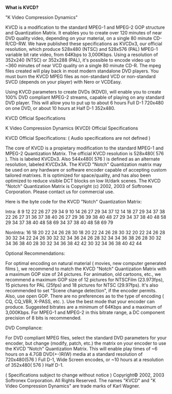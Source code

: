 {{rfd}}
'''What is KVCD?'''

"K Video Compression Dynamics"

KVCD is a modification to the standard MPEG-1 and MPEG-2 GOP structure and Quantization Matrix. It enables you to create over 120 minutes of near DVD quality video, depending on your material, on a single 80 minute CD-R/CD-RW. We have published these specifications as KVCDx3, our official resolution, which produce 528x480 (NTSC) and 528x576 (PAL) MPEG-1 variable bit rate video, from 64Kbps to 3,000Kbps. Using a resolution of 352x240 (NTSC) or 352x288 (PAL), it's possible to encode video up to ~360 minutes of near VCD quality on a single 80 minute CD-R. The mpeg files created will play back in most modern standalone DVD players. You must burn the KVCD MPEG files as non-standard VCD or non-standard SVCD (depends on your player) with Nero or VCDEasy.

Using KVCD parameters to create DVDs (KDVD), will enable you to create 100% DVD compliant MPEG-2 streams, capable of playing on any standard DVD player. This will allow you to put up to about 6 hours Full D-1 720x480 on one DVD, or about 10 hours at Half D-1 352x480.

KVCD Official Specifications 	

K Video Compression Dynamics (KVCD) Official Specifications

KVCD Official Specifications: ( Audio specifications are not defined )

The core of KVCD is a propietary modification to the standard MPEG-1 and MPEG-2 Quantization Matrix. The official KVCD resolution is 528x480( 576 ). This is labeled KVCDx3. Also 544x480( 576 ) is defined as an alternate resolution, labeled KVCDx3A.
The KVCD "Notch" Quantization matrix may be used on any hardware or software encoder capable of accepting custom tailored matrixes.
It is optimized for space/quality, and has also been optimized to reduce visible DCT blocks on low lit/dark scenes.
The KVCD "Notch" Quantization Matrix is Copyright (c) 2002, 2003 of Softronex Corporation. Please contact us for commercial use.

Here is the byte code for the KVCD "Notch" Quantization Matrix:

Intra:
8 9 12 22 26 27 29 34
9 10 14 26 27 29 34 37
12 14 18 27 29 34 37 38
22 26 27 31 36 37 38 40
26 27 29 36 39 38 40 48
27 29 34 37 38 40 48 58
29 34 37 38 40 48 58 69
34 37 38 40 48 58 69 79


NonIntra:
16 18 20 22 24 26 28 30
18 20 22 24 26 28 30 32
20 22 24 26 28 30 32 34
22 24 26 30 32 32 34 36
24 26 28 32 34 34 36 38
26 28 30 32 34 36 38 40
28 30 32 34 36 38 42 42
30 32 34 36 38 40 42 44


Optional Recommendations:

For optimal encoding on natural material ( movies, new computer generated films ), we recommend to match the KVCD "Notch" Quantization Matrix with a maximum GOP size of 24 pictures.
For animation, old cartoons, etc., we recommend a maximum GOP size of 12 pictures for NTSCFilm (23.973fps), 15 pictures for PAL (25fps) and 18 pictures for NTSC (29.97fps).
It's also recommended to set "Scene change detection", if the encoder permits.
Also, use open GOP.
There are no preferences as to the type of encoding ( CQ, CQ_VBR, X-PASS, etc. ). Use the best mode that your encoder can produce.
Suggested bitrates are a minimum of 64Kbps and a maximum of 3,000Kbps.
For MPEG-1 and MPEG-2 in this bitrate range, a DC component precision of 8 bits is recommended.

DVD Compliance:

For DVD compliant MPEG files, select the standard DVD parameters for your encoder, but change (modify, patch, etc.) the matrix on your encoder to use the KVCD "Notch" Quantization Matrix. This will enable play times of ~6 hours on a 4.7GB DVD(+-)R(W) media at a standard resolution of 720x480(576 ) Full D-1, Wide Screen encodes, or ~10 hours at a resolution of 352x480( 576 ) Half D-1.

( Specifications subject to change without notice )
Copyright© 2002, 2003 Softronex Corporation. All Rights Reserved.
The names "KVCD" and "K Video Compression Dynamics" are trade marks of Karl Wagner.